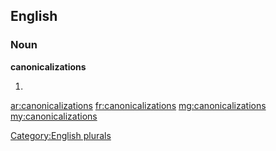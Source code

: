 ==English==

===Noun===
'''canonicalizations'''

# {{plural of|canonicalization}}

[[Category:English plurals]]

[[ar:canonicalizations]]
[[fr:canonicalizations]]
[[mg:canonicalizations]]
[[my:canonicalizations]]